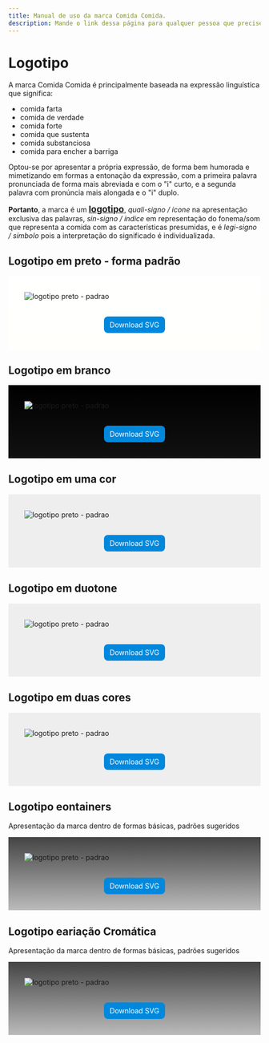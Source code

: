 ```yaml
---
title: Manual de uso da marca Comida Comida.
description: Mande o link dessa página para qualquer pessoa que precise usar a marca.
---
```


# Logotipo

A marca Comida Comida é principalmente baseada na expressão linguística que significa:

* comida farta
* comida de verdade
* comida forte
* comida que sustenta
* comida substanciosa
* comida para encher a barriga

Optou-se por apresentar a própria expressão, de forma bem humorada e mimetizando em formas a entonação da expressão, com a primeira palavra pronunciada de forma mais abreviada e com o "i" curto, e a segunda palavra com pronúncia mais alongada e o "i" duplo.

**Portanto**, a marca é um <span style="text-decoration:underline; font-weight: bolder; font-size: 1.1rem;">logotipo</span>, *quali-signo / ícone* na apresentação exclusiva das palavras, *sin-signo / índice* em representação do fonema/som que representa a comida com  as características presumidas, e é *legi-signo / símbolo* pois a interpretação do significado é individualizada.


## Logotipo em preto - forma padrão
<div style="background-image: linear-gradient(white, #fffffb); padding: 32px; display: flex; flex-direction: column; gap: 32px;">
    <Image src={logotipoPreto} alt="logotipo preto - padrao" title="logotipo preto - padrao"/>
    <a href="/public/logo-preto.svg" target="blank" style="background-color: #0088dd; color: white; text-align: center; margin: auto; padding: 8px 12px; border-radius: 8px;  text-decoration: none; ">Download SVG</a>
</div>

## Logotipo em branco
<div style="background-image: linear-gradient(#000, #111); padding: 32px; display: flex; flex-direction: column; gap: 32px;">
    <Image src={logotipoBranco} alt="logotipo preto - padrao" title="logotipo preto - padrao"/>
    <a href="/public/logo-branco.svg" target="blank" style="background-color: #0088dd; color: white; text-align: center; margin: auto; padding: 8px 12px; border-radius: 8px;  text-decoration: none; ">Download SVG</a>
</div>

## Logotipo em uma cor
<div style="background-image: linear-gradient(#eee, #eee); padding: 32px; display: flex; flex-direction: column; gap: 32px;">
    <Image src={logotipoMono} alt="logotipo preto - padrao" title="logotipo preto - padrao"/>
    <a href="/public/logo-mono.svg" target="blank" style="background-color: #0088dd; color: white; text-align: center; margin: auto; padding: 8px 12px; border-radius: 8px;  text-decoration: none; ">Download SVG</a>
</div>

## Logotipo em duotone
<div style="background-image: linear-gradient(#eee, #eee); padding: 32px; display: flex; flex-direction: column; gap: 32px;">
    <Image src={logotipoDuotone} alt="logotipo preto - padrao" title="logotipo preto - padrao"/>
    <a href="/public/logo-duotone.svg" target="blank" style="background-color: #0088dd; color: white; text-align: center; margin: auto; padding: 8px 12px; border-radius: 8px;  text-decoration: none; ">Download SVG</a>
</div>

## Logotipo em duas cores
<div style="background-image: linear-gradient(#eee, #eee); padding: 32px; display: flex; flex-direction: column; gap: 32px;">
    <Image src={logotipoDuasCores} alt="logotipo preto - padrao" title="logotipo preto - padrao"/>
    <a href="/public/logo-duas-cores.svg" target="blank" style="background-color: #0088dd; color: white; text-align: center; margin: auto; padding: 8px 12px; border-radius: 8px;  text-decoration: none; ">Download SVG</a>
</div>

## Logotipo eontainers
Apresentação da marca dentro de formas básicas, padrões sugeridos
<div style="background-image: linear-gradient(#444, #bbb); padding: 32px; display: flex; flex-direction: column; gap: 32px;">
    <Image src={formas} alt="logotipo preto - padrao" title="logotipo preto - padrao"/>
    <a href="/public/formas.svg" target="blank" style="background-color: #0088dd; color: white; text-align: center; margin: auto; padding: 8px 12px; border-radius: 8px;  text-decoration: none; ">Download SVG</a>
</div>

## Logotipo eariação Cromática
Apresentação da marca dentro de formas básicas, padrões sugeridos
<div style="background-image: linear-gradient(#444, #bbb); padding: 32px; display: flex; flex-direction: column; gap: 32px;">
    <Image src={variacoes} alt="logotipo preto - padrao" title="logotipo preto - padrao"/>
    <a href="/public/variacoes.svg" target="blank" style="background-color: #0088dd; color: white; text-align: center; margin: auto; padding: 8px 12px; border-radius: 8px;  text-decoration: none; ">Download SVG</a>
</div>